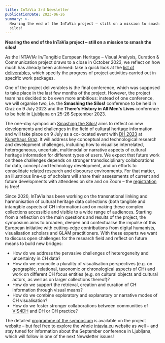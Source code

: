 ```yaml
---
title: InTaVia 3rd Newsletter
publicationDate: 2023-06-26
summary: >-
  Nearing the end of the InTaVia project – still on a mission to smash the
  silos!
---
```

**Nearing the end of the InTaVia project – still on a mission to smash the silos!**



As the INTAVIA: In/Tangible European Heritage – Visual Analysis, Curation & Communication project draws to a close in October 2023, we reflect on how much has already been achieved: take a quick look at the [list of deliverables](https://intavia.eu/category/deliverables/), which specify the progress of project activities carried out in specific work packages.

One of the project deliverables is the final conference, which was supposed to take place in the last few months of the project. However, the project team has decided to be even more ambitious: instead of one conference, we will organise two, i.e. the **Smashing the Silos!** conference to be held in Graz on 9 July 2023 and the **There's History in All Men's Lives** conference to be held in Ljubljana on 25-26 September 2023.

The one-day symposium [Smashing the Silos!](https://intavia.eu/smashing-the-silos-the-future-of-cultural-heritage-information-visualization-kunsthaus-graz-austria-on-july-9th-2023/) aims to reflect on new developments and challenges in the field of cultural heritage information and will take place on 9 July as a co-located event with [DH 2023](https://dh2023.adho.org/) at [Kunsthaus Graz](https://www.museum-joanneum.at/kunsthaus-graz). It will address key conceptual and technological research and development challenges, including how to visualise interrelated, heterogeneous, uncertain, multimodal or narrative aspects of cultural heritage information for different types of users. We expect that future work on these challenges depends on stronger transdisciplinary collaborations for data, concept and technology development, and on efforts to consolidate related research and discourse environments. For that matter, an illustrious line-up of scholars will share their assessments of current and future developments with attendees on site and on Zoom – the [registration](https://docs.google.com/forms/d/e/1FAIpQLScoguoFG9Vf4LlElNGwZJNu3AAaldNyKHZE10ABiij_kK1mWw/viewform) is free!

Since 2020, InTaVia has been working on the transnational linking and harmonisation of cultural heritage data collections (both tangible and intangible aspects of CH information) and on making these complex collections accessible and visible to a wide range of audiences. Starting from a reflection on the main questions and results of the project, the symposium aims to broaden, deepen and contextualise the impulse of this European initiative with cutting-edge contributions from digital humanists, visualisation scholars and GLAM practitioners. With these experts we want to discuss open challenges for the research field and reflect on future means to build new bridges:

* How do we address the pervasive challenges of heterogeneity and uncertainty in CH data?
* How do we reconcile a plurality of visualisation perspectives (e.g. on geographic, relational, taxonomic or chronological aspects of CH) and work on different CH focus entities (e.g. on cultural objects and cultural actors, as well as on larger collections thereof)?
* How do we support the retrieval, creation and curation of CH information through visual means?
* How do we combine exploratory and explanatory or narrative modes of CH visualisation?
* How do we foster stronger collaborations between communities of [VIS4DH](https://vis4dh.dbvis.de/) and DH or CH practice?

The detailed [programme of the symposium](https://intavia.eu/smashing-the-silos-the-future-of-cultural-heritage-information-visualization-kunsthaus-graz-austria-on-july-9th-2023/) is available on the project website – but feel free to explore the whole [intavia.eu](https://intavia.eu/) website as well – and stay tuned for information about the September conference in Ljubljana, which will follow in one of the next Newsletter issues!
